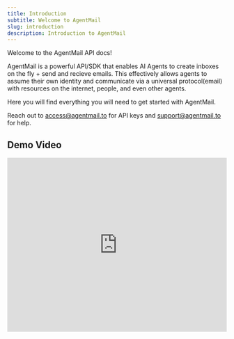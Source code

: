 ```yaml
---
title: Introduction
subtitle: Welcome to AgentMail
slug: introduction
description: Introduction to AgentMail
---
```


Welcome to the AgentMail API docs!

AgentMail is a powerful API/SDK that enables AI Agents to create inboxes on the fly + send and recieve emails. This effectively allows agents to assume their own identity and communicate via a universal protocol(email) with resources on the internet, people, and even other agents.

Here you will find everything you will need to get started with AgentMail.

Reach out to [access@agentmail.to](mailto:access@agentmail.to) for API keys and [support@agentmail.to](mailto:support@agentmail.to) for help.

## Demo Video

<iframe
  width="100%"
  height="400"
  src="https://www.youtube.com/embed/Hi01zDIxE2M"
  title="Substack Agent Demo"
  frameBorder="0"
  allowFullScreen
/>

## Get Started

<Cards>
  <Card title="Quickstart" icon="fa-solid fa-book" href="/quickstart" />
  <Card title="API Reference" icon="fa-solid fa-code" href="/api-reference" />
</Cards>

## Support

<Cards>
  <Card
    title="Discord"
    icon="fa-brands fa-discord"
    href="https://discord.gg/hTYatWYWBc"
  />
  <Card
    title="Email"
    icon="fa-solid fa-envelope"
    href="mailto:support@agentmail.to"
  />
</Cards>
